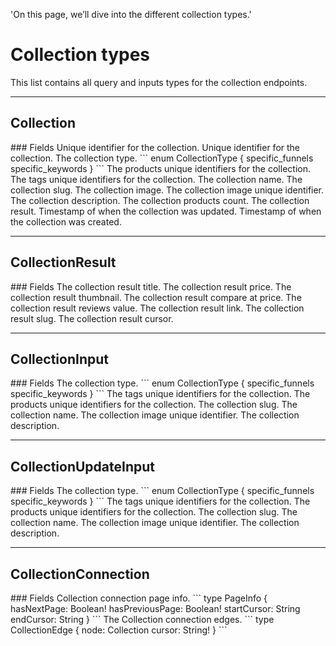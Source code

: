   'On this page, we’ll dive into the different collection types.'

# Collection types
This list contains all query and inputs types for the collection endpoints.

---

## Collection

<Row>
  <Col>
		### Fields
		<Properties> 
			<Property name="id" type="ID!">
				Unique identifier for the collection.
			</Property>
			<Property name="uid" type="ID!">
				Unique identifier for the collection.
			</Property>
			<Property name="type" type="CollectionType!">
				The collection type.
				```
				enum CollectionType {
					specific_funnels
					specific_keywords
				}
				```
			</Property>
			<Property name="products_uids" type="[ID!]!">
				The products unique identifiers for the collection.
			</Property>
			<Property name="tags_uids" type="[String!]!">
				The tags unique identifiers for the collection.
			</Property>
			<Property name="name" type="String!">
				The collection name.
			</Property>
			<Property name="slug" type="String!">
				The collection slug.
			</Property>
			<Property name="image" type="Image" route='/other#image'>
				The collection image.
			</Property>
			<Property name="image_uid" type="ID">
				The collection image unique identifier.
			</Property>
			<Property name="description" type="String!">
				The collection description.
			</Property>
			<Property name="productsCount" type="Int!">
				The collection products count.
			</Property>
			<Property name="result" type="[CollectionResult!]!">
				The collection result.
			</Property>
			<Property name="updated_at" label="TimeStamp!" route='/other#timestamp'>
				Timestamp of when the collection was updated.
			</Property>
			<Property name="created_at" label="TimeStamp!" route='/other#timestamp'>
				Timestamp of when the collection was created.
			</Property>
		</Properties>
  </Col>
</Row>

---

## CollectionResult

<Row>
  <Col>
		### Fields
		<Properties> 
			<Property name="title" type="String!">
				The collection result title.
			</Property>
			<Property name="price" type="Float!">
				The collection result price.
			</Property>
			<Property name="thumbnail" type="String">
				The collection result thumbnail.
			</Property>
			<Property name="compare_at_price" type="Float!">
				The collection result compare at price.
			</Property>
			<Property name="reviews_value" type="Float!">
				The collection result reviews value.
			</Property>
			<Property name="link" type="String">
				The collection result link.
			</Property>
			<Property name="slug" type="String!">
				The collection result slug.
			</Property>
			<Property name="cursor" type="String!">
				The collection result cursor.
			</Property>
		</Properties> 	
	</Col> 
</Row> 

---

## CollectionInput

<Row>
  <Col>
		### Fields
		<Properties> 
			<Property name="type" type="CollectionType!">
				The collection type.
				```
				enum CollectionType {
					specific_funnels
					specific_keywords
				}
				```
			</Property>
			<Property name="tags_uids" type="[String!]">
				The tags unique identifiers for the collection.
			</Property>
			<Property name="products_uids" type="[ID!]">
				The products unique identifiers for the collection.
			</Property>
			<Property name="slug" type="String!">
				The collection slug.
			</Property>
			<Property name="name" type="String!">
				The collection name.
			</Property>
			<Property name="image_uid" type="ID">
				The collection image unique identifier.
			</Property>
			<Property name="description" type="String!">
				The collection description.
			</Property>
		</Properties>
  </Col>
</Row>

---

## CollectionUpdateInput

<Row>
  <Col>
		### Fields
		<Properties> 
			<Property name="type" type="CollectionType">
				The collection type.
				```
				enum CollectionType {
					specific_funnels
					specific_keywords
				}
				```
			</Property>
			<Property name="tags_uids" type="[String!]">
				The tags unique identifiers for the collection.
			</Property>
			<Property name="products_uids" type="[ID!]">
				The products unique identifiers for the collection.
			</Property>
			<Property name="slug" type="String">
				The collection slug.
			</Property>
			<Property name="name" type="String">
				The collection name.
			</Property>
			<Property name="image_uid" type="ID">
				The collection image unique identifier.
			</Property>
			<Property name="description" type="String">
				The collection description.
			</Property>
		</Properties>
  </Col>
</Row>

---

## CollectionConnection

<Row>
  <Col>
		### Fields
		<Properties> 
			<Property name="pageInfo" type="PageInfo!">
				Collection connection page info.
				```
				type PageInfo {
					hasNextPage: Boolean!
					hasPreviousPage: Boolean!
					startCursor: String
					endCursor: String
				}
				```
			</Property>
			<Property name="edges" type="[CollectionEdge]">
				The Collection connection edges.
				```
				type CollectionEdge {
					node: Collection
					cursor: String!
				}
				```
			</Property>
		</Properties>
  </Col>
</Row>